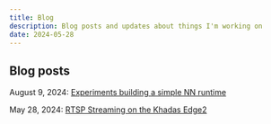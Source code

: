 ```yaml
---
title: Blog
description: Blog posts and updates about things I'm working on
date: 2024-05-28
---
```



## Blog posts

August 9, 2024: [Experiments building a simple NN runtime](blog/2024-08-simple-nn-runtime.mdx)

May 28, 2024: [RTSP Streaming on the Khadas Edge2](blog/2024-05-edge2-rtsp-stream.mdx)
